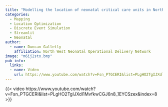 ```yaml
---
title: "Modelling the location of neonatal critical care units in North West England"
categories:
  - Mapping
  - Location Optimization
  - Discrete Event Simulation
  - Streamlit
  - Neonatal
author:
  - name: Duncan Galletly
    affiliation: North West Neonatal Operational Delivery Network
image: "m6ij2sto.bmp"
pub-info:
  links:
  - name: Video
    url: https://www.youtube.com/watch?v=Fsn_PTGCERI&list=PLgHO2TgIJXdl1MvfkwCGJ6n8_1EYCSzex&index=8
---
```



{{< video https://www.youtube.com/watch?v=Fsn_PTGCERI&list=PLgHO2TgIJXdl1MvfkwCGJ6n8_1EYCSzex&index=8 >}}
